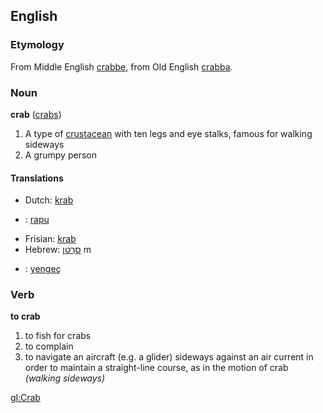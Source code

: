 ==English==
===Etymology===
From Middle English [[crabbe]], from Old English [[crabba]].
===Noun===
'''crab''' ([[crabs]])

# A type of [[crustacean]] with ten legs and eye stalks, famous for walking sideways<!-- better def needed -->
# A grumpy person
 
====Translations====
*Dutch: [[krab]]
*{{fi}}: [[rapu]]
*Frisian: [[krab]]
*Hebrew: [[סרטן|סַרְטַן]] m
*{{tr}}: [[yengeç]]

=== Verb ===
'''to crab'''
#to fish for crabs
#to complain
#to navigate an aircraft (e.g. a glider) sideways against an air current in order to maintain a straight-line course, as in the motion of crab ''(walking sideways)''

[[gl:Crab]]